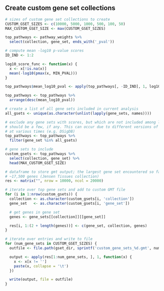 ## Create custom gene set collections

```r
# sizes of custom gene set collections to create
CUSTOM_GSET_SIZES <- c(10000, 5000, 1000, 500, 100, 50)
MAX_CUSTOM_GSET_SIZE <- max(CUSTOM_GSET_SIZES)

top_pathways <- pathway_weights %>%
  select(collection, gene_set, ends_with('_pval'))

# compute mean -log10 p-value scores
ID_IND <- 1:2

log10_score_func <- function(x) {
  x <- x[!is.na(x)]
  mean(-log10(pmax(x, MIN_PVAL)))
}

top_pathways$mean_log10_pval <- apply(top_pathways[, -ID_IND], 1, log10_score_func)

top_pathways <- top_pathways %>%
  arrange(desc(mean_log10_pval))

# create a list of all gene sets included in current analysis
all_gsets <- unique(as.character(unlist(lapply(gene_sets, names))))

# exclude any gene sets with scores, but which are not included among loaded gene sets;
# should be a few, if any. This can occur due to different versions of collections used
# at various times (e.g. DSigDB)
top_pathways <- top_pathways %>%
  filter(gene_set %in% all_gsets)

# gene sets to include
custom_gsets <- top_pathways %>%
  select(collection, gene_set) %>%
  head(MAX_CUSTOM_GSET_SIZE)

# dataframe to store gmt output; the largest gene set encountered so far has
# ~17,500 genes (Jensen Tissues collection)
res <- matrix("", nrow = 10000, ncol = 20000)

# iterate over top gene sets and add to custom GMT file
for (i in 1:nrow(custom_gsets)) {
  collection <- as.character(custom_gsets[i, 'collection'])
  gene_set   <- as.character(custom_gsets[i, 'gene_set'])

  # get genes in gene set
  genes <- gene_sets[[collection]][[gene_set]]

  res[i, 1:(2 + length(genes))] <- c(gene_set, collection, genes)
}

# iterate over entries and write to file
for (num_gene_sets in CUSTOM_GSET_SIZES) {
  outfile <- file.path(gset_dir, sprintf('custom_gene_sets_%d.gmt', num_gene_sets))

  output <- apply(res[1:num_gene_sets, ], 1, function(x) { 
    x <- x[x != '']
    paste(x, collapse = '\t')
  })

  write(output, file = outfile)
}
```

